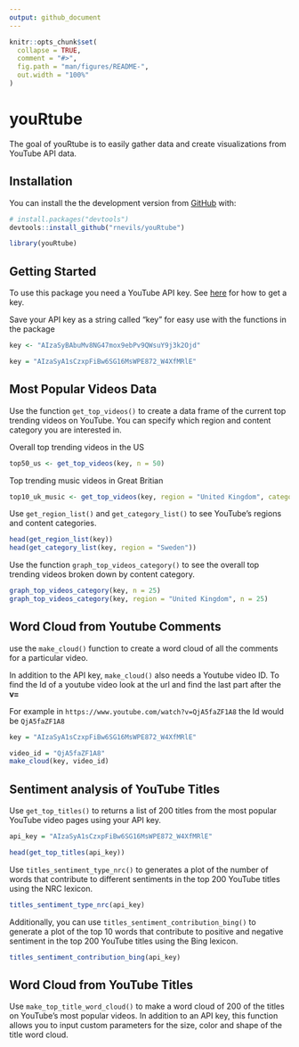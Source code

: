 ```yaml
---
output: github_document
---
```


<!-- README.md is generated from README.Rmd. Please edit that file -->

```r
knitr::opts_chunk$set(
  collapse = TRUE,
  comment = "#>",
  fig.path = "man/figures/README-",
  out.width = "100%"
)
```

# youRtube

<!-- badges: start -->
<!-- badges: end -->

The goal of youRtube is to easily gather data and create visualizations from YouTube API data. 

## Installation

You can install the the development version from [GitHub](https://github.com/) with:

``` r
# install.packages("devtools")
devtools::install_github("rnevils/youRtube")
```

```r
library(youRtube)
```

## Getting Started

To use this package you need a YouTube API key. See [here](https://developers.google.com/youtube/v3/getting-started) for how to get a key.

Save your API key as a string called "key" for easy use with the functions in the package

```r
key <- "AIzaSyBAbuMv8NG47mox9ebPv9QWsuY9j3k2Ojd"
```
```r
key = "AIzaSyA1sCzxpFiBw6SG16MsWPE872_W4XfMRlE"
```

## Most Popular Videos Data

Use the function `get_top_videos()` to create a data frame of the current top trending videos on YouTube. You can specify which region and content category you are interested in.

Overall top trending videos in the US
```r
top50_us <- get_top_videos(key, n = 50)
```
Top trending music videos in Great Britian
```r
top10_uk_music <- get_top_videos(key, region = "United Kingdom", category = "Music")
```

Use `get_region_list()` and `get_category_list()` to see YouTube's regions and content categories.

```r
head(get_region_list(key))
head(get_category_list(key, region = "Sweden"))
```

Use the function `graph_top_videos_category()` to see the overall top trending videos broken down by content category.

```r
graph_top_videos_category(key, n = 25)
graph_top_videos_category(key, region = "United Kingdom", n = 25)
```


## Word Cloud from Youtube Comments

use the `make_cloud()` function to create a word cloud of all the comments for a particular video.

In addition to the API key, `make_cloud()` also needs a Youtube video ID. To find the Id of a youtube video look at the url and find the last part after the **v=**

For example in `https://www.youtube.com/watch?v=QjA5faZF1A8` the Id would be `QjA5faZF1A8`


```r
key = "AIzaSyA1sCzxpFiBw6SG16MsWPE872_W4XfMRlE"
```

```r
video_id = "QjA5faZF1A8"
make_cloud(key, video_id)
```

## Sentiment analysis of YouTube Titles 

Use `get_top_titles()` to returns a list of 200 titles from the most popular YouTube video pages using your API key. 

```r
api_key = "AIzaSyA1sCzxpFiBw6SG16MsWPE872_W4XfMRlE"
```


```r
head(get_top_titles(api_key))
```

Use `titles_sentiment_type_nrc()` to generates a plot of the number of words that contribute to different sentiments in  the top 200 YouTube titles using the NRC lexicon. 
 
```r
titles_sentiment_type_nrc(api_key)
```

Additionally, you can use `titles_sentiment_contribution_bing()` to generate a plot of the top 10 words that contribute to positive and negative sentiment in the top 200 YouTube titles using the Bing lexicon. 

```r
titles_sentiment_contribution_bing(api_key)
```

## Word Cloud from YouTube Titles 

Use `make_top_title_word_cloud()` to make a word cloud of 200 of the titles on YouTube's most popular videos. In addition to an API key, this function allows you to input custom parameters for the size, color and shape of the title word cloud. 


